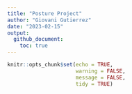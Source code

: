 ```yaml
---
title: "Posture Project"
author: "Giovani Gutierrez"
date: "2023-02-15"
output: 
  github_document:
    toc: true
---
```


```r
knitr::opts_chunk$set(echo = TRUE, 
                      warning = FALSE, 
                      message = FALSE,
                      tidy = TRUE)
```
